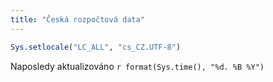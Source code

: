 ```yaml
---
title: "Česká rozpočtová data"
---
```


```r
Sys.setlocale("LC_ALL", "cs_CZ.UTF-8")
```


Naposledy aktualizováno `r format(Sys.time(), "%d. %B %Y")`
